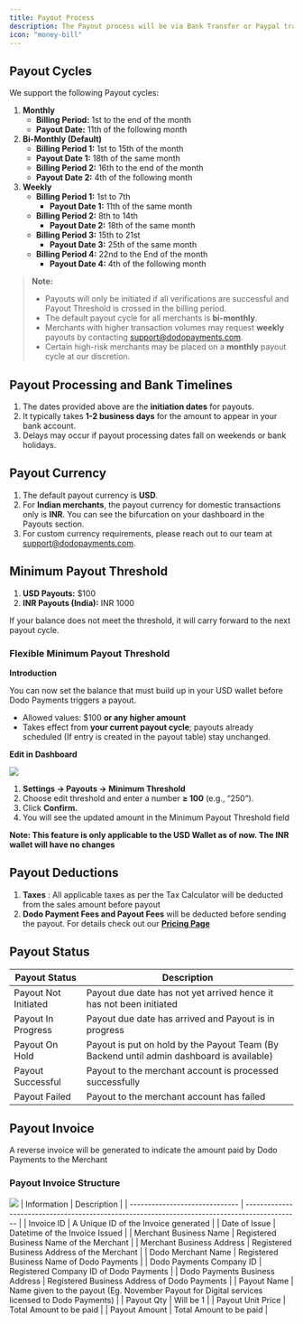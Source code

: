 ```yaml
---
title: Payout Process
description: The Payout process will be via Bank Transfer or Paypal transfer as per merchant preference
icon: "money-bill"
---
```


## Payout Cycles

We support the following Payout cycles: 

1. **Monthly**
    - **Billing Period:** 1st to the end of the month
    - **Payout Date:** 11th of the following month
2. **Bi-Monthly (Default)**
    - **Billing Period 1:** 1st to 15th of the month
    - **Payout Date 1:** 18th of the same month
    - **Billing Period 2:** 16th to the end of the month
    - **Payout Date 2:** 4th of the following month
3. **Weekly**
    - **Billing Period 1:** 1st to 7th
        - **Payout Date 1:** 11th of the same month
    - **Billing Period 2:** 8th to 14th
        - **Payout Date 2:** 18th of the same month
    - **Billing Period 3:** 15th to 21st
        - **Payout Date 3:** 25th of the same month
    - **Billing Period 4:** 22nd to the End of the month
        - **Payout Date 4:** 4th of the following month

> **Note:**
> 
> - Payouts will only be initiated if all verifications are successful and Payout Threshold is crossed in the billing period.
> - The default payout cycle for all merchants is **bi-monthly**.
> - Merchants with higher transaction volumes may request **weekly** payouts by contacting support@dodopayments.com.
> - Certain high-risk merchants may be placed on a **monthly** payout cycle at our discretion.

## Payout Processing and Bank Timelines

1. The dates provided above are the **initiation dates** for payouts.
2. It typically takes **1-2 business days** for the amount to appear in your bank account.
3. Delays may occur if payout processing dates fall on weekends or bank holidays.

## Payout Currency

1. The default payout currency is **USD**.
2. For **Indian merchants**, the payout currency for domestic transactions only is **INR**. You can see the bifurcation on your dashboard in the Payouts section.
3. For custom currency requirements, please reach out to our team at support@dodopayments.com.

## Minimum Payout Threshold

1. **USD Payouts:** $100
2. **INR Payouts (India):** INR 1000

If your balance does not meet the threshold, it will carry forward to the next payout cycle.

### Flexible Minimum Payout Threshold

**Introduction**

You can now set the balance that must build up in your USD wallet before Dodo Payments triggers a payout.

- Allowed values: $100 **or any higher amount**
- Takes effect from **your current payout cycle**; payouts already scheduled (If entry is created in the payout table) stay unchanged.

**Edit in Dashboard**

<Frame>
  <img src="/images/payouts/payout-process/payout-threshold.png" />
</Frame>

1. **Settings → Payouts → Minimum Threshold**
2. Choose edit threshold and enter a number **≥ 100** (e.g., “250”).
3. Click **Confirm.**
4. You will see the updated amount in the Minimum Payout Threshold field

**Note: This feature is only applicable to the USD Wallet as of now. The INR wallet will have no changes**

## Payout Deductions

1. **Taxes** : All applicable taxes as per the Tax Calculator will be deducted from the sales amount before payout
2. **Dodo Payment Fees and Payout Fees** will be deducted before sending the payout. For details check out our [**Pricing Page**](https://docs.dodopayments.com/miscellaneous/pricing-and-fee-structure)

## **Payout Status**

| Payout Status        | Description                                                                              |
| -------------------- | ---------------------------------------------------------------------------------------- |
| Payout Not Initiated | Payout due date has not yet arrived hence it has not been initiated                      |
| Payout In Progress   | Payout due date has arrived and Payout is in progress                                    |
| Payout On Hold       | Payout is put on hold by the Payout Team (By Backend until admin dashboard is available) |
| Payout Successful    | Payout to the merchant account is processed successfully                                 |
| Payout Failed        | Payout to the merchant account has failed                                                |


## Payout Invoice

A reverse invoice will be generated to indicate the amount paid by Dodo Payments to the Merchant

### Payout Invoice Structure

  <Frame>
    <img src="/images/payouts/payout-process/Invoice - Payout.png" />
  </Frame>
| Information                    | Description                                                                                   |
| ------------------------------ | --------------------------------------------------------------------------------------------- |
| Invoice ID                     | A Unique ID of the Invoice generated                                                          |
| Date of Issue                  | Datetime of the Invoice Issued                                                                |
| Merchant Business Name         | Registered Business Name of the Merchant                                                      |
| Merchant Business Address      | Registered Business Address of the Merchant                                                   |
| Dodo Merchant Name             | Registered Business Name of Dodo Payments                                                     |
| Dodo Payments Company ID       | Registered Company ID of Dodo Payments                                                        |
| Dodo Payments Business Address | Registered Business Address of Dodo Payments                                                  |
| Payout Name                    | Name given to the payout (Eg. November Payout for Digital services licensed to Dodo Payments) |
| Payout Qty                     | Will be 1                                                                                     |
| Payout Unit Price              | Total Amount to be paid                                                                       |
| Payout Amount                  | Total Amount to be paid                                                                       |